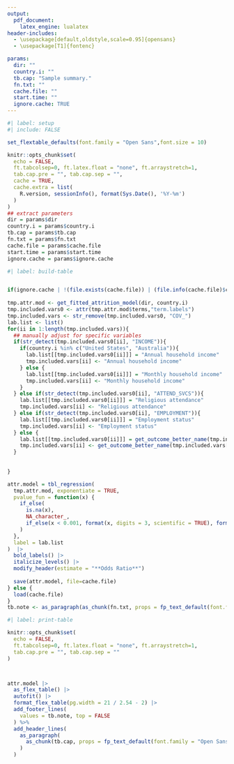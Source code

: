 ```yaml
---
output:
  pdf_document:
    latex_engine: lualatex
header-includes:
  - \usepackage[default,oldstyle,scale=0.95]{opensans}
  - \usepackage[T1]{fontenc}

params: 
  dir: ""
  country.i: ""
  tb.cap: "Sample summary."
  fn.txt: ""
  cache.file: ""
  start.time: ""
  ignore.cache: TRUE
---
```


\pagestyle{empty}
\setmainfont{opensans}

```r
#| label: setup
#| include: FALSE

set_flextable_defaults(font.family = "Open Sans",font.size = 10)

knitr::opts_chunk$set(
  echo = FALSE,
  ft.tabcolsep=0, ft.latex.float = "none", ft.arraystretch=1,
  tab.cap.pre = "", tab.cap.sep = "",
  cache = TRUE,
  cache.extra = list(
    R.version, sessionInfo(), format(Sys.Date(), '%Y-%m')
  )
)
## extract parameters
dir = params$dir
country.i = params$country.i
tb.cap = params$tb.cap
fn.txt = params$fn.txt
cache.file = params$cache.file
start.time = params$start.time
ignore.cache = params$ignore.cache


```


```r
#| label: build-table


if(ignore.cache | !(file.exists(cache.file)) | (file.info(cache.file)$ctime < start.time) ){
  
tmp.attr.mod <- get_fitted_attrition_model(dir, country.i)
tmp.included.vars0 <- attr(tmp.attr.mod$terms,"term.labels")
tmp.included.vars <- str_remove(tmp.included.vars0, "COV_")
lab.list <- list()
for(ii in 1:length(tmp.included.vars)){
  ## manually adjust for specific variables
  if(str_detect(tmp.included.vars0[ii], "INCOME")){
    if(country.i %in% c("United States", "Australia")){
      lab.list[[tmp.included.vars0[ii]]] = "Annual household income"
      tmp.included.vars[ii] <- "Annual household income"
    } else {
      lab.list[[tmp.included.vars0[ii]]] = "Monthly household income"
      tmp.included.vars[ii] <- "Monthly household income"
    }
  } else if(str_detect(tmp.included.vars0[ii], "ATTEND_SVCS")){
    lab.list[[tmp.included.vars0[ii]]] = "Religious attendance"
    tmp.included.vars[ii] <- "Religious attendance"
  } else if(str_detect(tmp.included.vars0[ii], "EMPLOYMENT")){
    lab.list[[tmp.included.vars0[ii]]] = "Employment status"
    tmp.included.vars[ii] <- "Employment status"
  } else {
    lab.list[[tmp.included.vars0[ii]]] = get_outcome_better_name(tmp.included.vars[ii], include.name = FALSE)
    tmp.included.vars[ii] <- get_outcome_better_name(tmp.included.vars[ii], include.name = FALSE)
  }
  
  
}

attr.model = tbl_regression(
  tmp.attr.mod, exponentiate = TRUE,
  pvalue_fun = function(x) {
    if_else(
      is.na(x),
      NA_character_,
      if_else(x < 0.001, format(x, digits = 3, scientific = TRUE), format(round(x, 3), scientific = F))
    )
  },
  label = lab.list
)  |>
  bold_labels() |>
  italicize_levels() |>
  modify_header(estimate = "**Odds Ratio**")
  
  save(attr.model, file=cache.file)
} else {
  load(cache.file)
}
tb.note <- as_paragraph(as_chunk(fn.txt, props = fp_text_default(font.family = "Open Sans", font.size = 9)))

```



```r
#| label: print-table

knitr::opts_chunk$set(
  echo = FALSE,
  ft.tabcolsep=0, ft.latex.float = "none", ft.arraystretch=1,
  tab.cap.pre = "", tab.cap.sep = ""
)



attr.model |> 
  as_flex_table() |>
  autofit() |>
  format_flex_table(pg.width = 21 / 2.54 - 2) |>
  add_footer_lines(
    values = tb.note, top = FALSE
  ) %>%
  add_header_lines(
    as_paragraph(
      as_chunk(tb.cap, props = fp_text_default(font.family = "Open Sans", font.size = 11))
    )
  )


```
